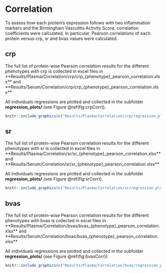 # Correlation

To assess how each protein's expression follows with two inflammation markers and the Birmingham Vasculitis Activity Score, correlation coefficients were calculated. In particular, Pearson correlations of each protein versus crp, sr and bvas values were calculated.

## crp

The full list of protein-wise Pearson correlation results for the different phenotypes with crp is collected in excel files in **Results/Plasma/Correlation/crp/crp_{phenotype}_pearson_correlation.xlsx** and **Results/Serum/Correlation/crp/crp_{phenotype}_pearson_correlation.xlsx**

All individuals regressions are plotted and collected in the subfolder **regression_plots/** (see Figure \@ref(fig:crpCorr)).

```r
knitr::include_graphics(c("Results/Plasma/Correlation/crp/regression_plots/IL6_regression.png", "Results/Plasma/Correlation/crp/regression_plots/SCF_regression.png"))
```

## sr

The full list of protein-wise Pearson correlation results for the different phenotypes with sr is collected in excel files in **Results/Plasma/Correlation/sr/sr_{phenotype}_pearson_correlation.xlsx** and **Results/Serum/Correlation/sr/sr_{phenotype}_pearson_correlation.xlsx**

All individuals regressions are plotted and collected in the subfolder **regression_plots/** (see Figure \@ref(fig:srCorr)).

```r
knitr::include_graphics(c("Results/Plasma/Correlation/sr/regression_plots/CCL23_regression.png", "Results/Plasma/Correlation/sr/regression_plots/SCF_regression.png"))
```

## bvas

The full list of protein-wise Pearson correlation results for the different phenotypes with bvas is collected in excel files in **Results/Plasma/Correlation/bvas/bvas_{phenotype}_pearson_correlation.xlsx** and **Results/Serum/Correlation/bvas/bvas_{phenotype}_pearson_correlation.xlsx**

All individuals regressions are plotted and collected in the subfolder **regression_plots/** (see Figure \@ref(fig:bvasCorr))

```r
knitr::include_graphics(c("Results/Plasma/Correlation/bvas/regression_plots/GDF-15_bvas_correlation.png", "Results/Plasma/Correlation/bvas/regression_plots/DNER_bvas_correlation.png"))
```
